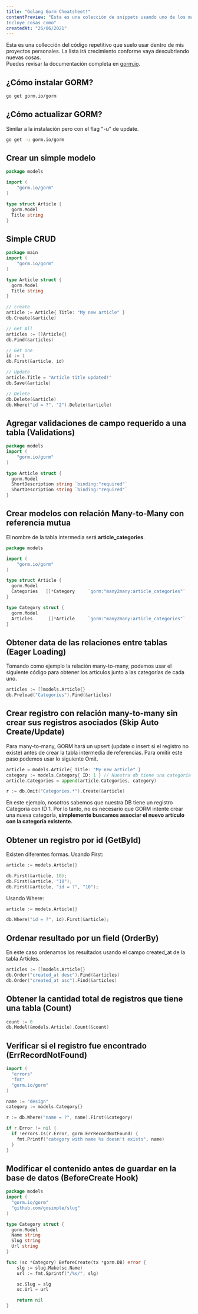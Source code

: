 ```yaml
---
title: "Golang Gorm Cheatsheet!"
contentPreview: "Esta es una colección de snippets usando uno de los más famosos ORMs en golang: GORM.
Incluye cosas como"
createdAt: "26/06/2021"
---
```


Esta es una collección del código repetitivo que suelo usar dentro de mis proyectos personales. La lista irá crecimiento conforme vaya descubriendo
nuevas cosas.<br/>Puedes revisar la documentación completa en [gorm.io](https://gorm.io/).

## ¿Cómo instalar GORM?
```bash
go get gorm.io/gorm
```

## ¿Cómo actualizar GORM?
Similar a la instalación pero con el flag "-u" de update.
```bash
go get -u gorm.io/gorm
```

## Crear un simple modelo
```go
package models

import (
	"gorm.io/gorm"
)

type struct Article {
  gorm.Model
  Title string
}
```

## Simple CRUD
```go
package main
import (
	"gorm.io/gorm"
)

type Article struct {
  gorm.Model
  Title string
}

// create
article := Article{ Title: "My new article" }
db.Create(&article)

// Get All
articles := []Article{}
db.Find(&articles)

// Get one
id := 1
db.First(&article, id)

// Update
article.Title = "Article title updated!"
db.Save(&article)

// Delete
db.Delete(&article)
db.Where("id = ?", "2").Delete(&article)
```

## Agregar validaciones de campo requerido a una tabla (Validations)
```go
package models
import (
	"gorm.io/gorm"
)

type Article struct {
  gorm.Model
  ShortDescription string `binding:"required"`
  ShortDescription string `binding:"required"`
}
```

## Crear modelos con relación Many-to-Many con referencia mutua
El nombre de la tabla intermedia será **article_categories**.
```go
package models

import (
	"gorm.io/gorm"
)

type struct Article {
  gorm.Model
  Categories   []*Category     `gorm:"many2many:article_categories"`
}

type Category struct {
  gorm.Model
  Articles      []*Article     `gorm:"many2many:article_categories"`
}
```

## Obtener data de las relaciones entre tablas (Eager Loading)
Tomando como ejemplo la relación many-to-many, podemos usar el siguiente código para
obtener los artículos junto a las categorías de cada uno.
```go
articles := []models.Article{}
db.Preload("Categories").Find(&articles)
```


## Crear registro con relación many-to-many sin crear sus registros asociados (Skip Auto Create/Update)
Para many-to-many, GORM hará un upsert (update o insert si el registro no existe) antes de crear la
tabla intermedia de referencias. Para omitir este paso podemos usar lo siguiente Omit.
```go
article = models.Article{ Title: "My new article" }
category := models.Category{ ID: 1 } // Nuestra db tiene una categoría con el ID 1
article.Categories = append(article.Categories, category)

r := db.Omit("Categories.*").Create(&article)
```
En este ejemplo, nosotros sabemos que nuestra DB tiene un registro Categoría con ID 1.
Por lo tanto, no es necesario que GORM intente crear una nueva categoría, **simplemente buscamos
associar el nuevo artículo con la categoría existente.**


## Obtener un registro por id (GetById)
Existen diferentes formas. Usando First:
```go
article := models.Article{}

db.First(&article, 10);
db.First(&article, "10");
db.First(&article, "id = ?", "10");
```
Usando Where:
```go
article := models.Article{}

db.Where("id = ?", id).First(&article);
```

## Ordenar resultado por un field (OrderBy)
En este caso ordenamos los resultados usando el campo created_at de la tabla Articles.
```go
articles := []models.Article{}
db.Order("created_at desc").Find(&articles)
db.Order("created_at asc").Find(&articles)
```

## Obtener la cantidad total de registros que tiene una tabla (Count)
```go
count := 0
db.Model(&models.Article).Count(&count)
```

## Verificar si el registro fue encontrado (ErrRecordNotFound)
```go
import (
  "errors"
  "fmt"
  "gorm.io/gorm"
)

name := "design"
category := models.Category{}

r := db.Where("name = ?", name).First(&category)

if r.Error != nil {
  if !errors.Is(r.Error, gorm.ErrRecordNotFound) {
    fmt.Printf("category with name %s doesn't exists", name)
  }
}
```

## Modificar el contenido antes de guardar en la base de datos (BeforeCreate Hook)
```go
package models
import (
  "gorm.io/gorm"
  "github.com/gosimple/slug"
)

type Category struct {
  gorm.Model
  Name string
  Slug string
  Url string
}

func (sc *Category) BeforeCreate(tx *gorm.DB) error {
	slg := slug.Make(sc.Name)
	url := fmt.Sprintf("/%s/", slg)

	sc.Slug = slg
	sc.Url = url

	return nil
}
```
